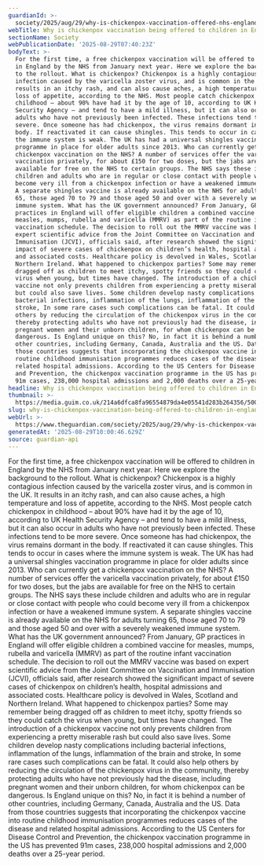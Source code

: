 ```yaml
---
guardianId: >-
  society/2025/aug/29/why-is-chickenpox-vaccination-offered-nhs-england-next-year
webTitle: Why is chickenpox vaccination being offered to children in England next year?
sectionName: Society
webPublicationDate: '2025-08-29T07:40:23Z'
bodyText: >-
  For the first time, a free chickenpox vaccination will be offered to children
  in England by the NHS from January next year. Here we explore the background
  to the rollout. What is chickenpox? Chickenpox is a highly contagious
  infection caused by the varicella zoster virus, and is common in the UK. It
  results in an itchy rash, and can also cause aches, a high temperature and
  loss of appetite, according to the NHS. Most people catch chickenpox in
  childhood – about 90% have had it by the age of 10, according to UK Health
  Security Agency – and tend to have a mild illness, but it can also occur in
  adults who have not previously been infected. These infections tend to be more
  severe. Once someone has had chickenpox, the virus remains dormant in the
  body. If reactivated it can cause shingles. This tends to occur in cases where
  the immune system is weak. The UK has had a universal shingles vaccination
  programme in place for older adults since 2013. Who can currently get a
  chickenpox vaccination on the NHS? A number of services offer the varicella
  vaccination privately, for about £150 for two doses, but the jabs are
  available for free on the NHS to certain groups. The NHS says these include
  children and adults who are in regular or close contact with people who could
  become very ill from a chickenpox infection or have a weakened immune system.
  A separate shingles vaccine is already available on the NHS for adults turning
  65, those aged 70 to 79 and those aged 50 and over with a severely weakened
  immune system. What has the UK government announced? From January, GP
  practices in England will offer eligible children a combined vaccine for
  measles, mumps, rubella and varicella (MMRV) as part of the routine infant
  vaccination schedule. The decision to roll out the MMRV vaccine was based on
  expert scientific advice from the Joint Committee on Vaccination and
  Immunisation (JCVI), officials said, after research showed the significant
  impact of severe cases of chickenpox on children’s health, hospital admissions
  and associated costs. Healthcare policy is devolved in Wales, Scotland and
  Northern Ireland. What happened to chickenpox parties? Some may remember being
  dragged off as children to meet itchy, spotty friends so they could catch the
  virus when young, but times have changed. The introduction of a chickenpox
  vaccine not only prevents children from experiencing a pretty miserable rash
  but could also save lives. Some children develop nasty complications including
  bacterial infections, inflammation of the lungs, inflammation of the brain and
  stroke, In some rare cases such complications can be fatal. It could also help
  others by reducing the circulation of the chickenpox virus in the community,
  thereby protecting adults who have not previously had the disease, including
  pregnant women and their unborn children, for whom chickenpox can be
  dangerous. Is England unique on this? No, in fact it is behind a number of
  other countries, including Germany, Canada, Australia and the US. Data from
  those countries suggests that incorporating the chickenpox vaccine into
  routine childhood immunisation programmes reduces cases of the disease and
  related hospital admissions. According to the US Centers for Disease Control
  and Prevention, the chickenpox vaccination programme in the US has prevented
  91m cases, 238,000 hospital admissions and 2,000 deaths over a 25-year period.
headline: Why is chickenpox vaccination being offered to children in England next year?
thumbnail: >-
  https://media.guim.co.uk/214a6dfca8fa96554879da4e05541d283b264356/500_0_5000_4000/500.jpg
slug: why-is-chickenpox-vaccination-being-offered-to-children-in-england-next-year
webUrl: >-
  https://www.theguardian.com/society/2025/aug/29/why-is-chickenpox-vaccination-offered-nhs-england-next-year
generatedAt: '2025-08-29T10:00:46.629Z'
source: guardian-api
---
```

For the first time, a free chickenpox vaccination will be offered to children in England by the NHS from January next year. Here we explore the background to the rollout. What is chickenpox? Chickenpox is a highly contagious infection caused by the varicella zoster virus, and is common in the UK. It results in an itchy rash, and can also cause aches, a high temperature and loss of appetite, according to the NHS. Most people catch chickenpox in childhood – about 90% have had it by the age of 10, according to UK Health Security Agency – and tend to have a mild illness, but it can also occur in adults who have not previously been infected. These infections tend to be more severe. Once someone has had chickenpox, the virus remains dormant in the body. If reactivated it can cause shingles. This tends to occur in cases where the immune system is weak. The UK has had a universal shingles vaccination programme in place for older adults since 2013. Who can currently get a chickenpox vaccination on the NHS? A number of services offer the varicella vaccination privately, for about £150 for two doses, but the jabs are available for free on the NHS to certain groups. The NHS says these include children and adults who are in regular or close contact with people who could become very ill from a chickenpox infection or have a weakened immune system. A separate shingles vaccine is already available on the NHS for adults turning 65, those aged 70 to 79 and those aged 50 and over with a severely weakened immune system. What has the UK government announced? From January, GP practices in England will offer eligible children a combined vaccine for measles, mumps, rubella and varicella (MMRV) as part of the routine infant vaccination schedule. The decision to roll out the MMRV vaccine was based on expert scientific advice from the Joint Committee on Vaccination and Immunisation (JCVI), officials said, after research showed the significant impact of severe cases of chickenpox on children’s health, hospital admissions and associated costs. Healthcare policy is devolved in Wales, Scotland and Northern Ireland. What happened to chickenpox parties? Some may remember being dragged off as children to meet itchy, spotty friends so they could catch the virus when young, but times have changed. The introduction of a chickenpox vaccine not only prevents children from experiencing a pretty miserable rash but could also save lives. Some children develop nasty complications including bacterial infections, inflammation of the lungs, inflammation of the brain and stroke, In some rare cases such complications can be fatal. It could also help others by reducing the circulation of the chickenpox virus in the community, thereby protecting adults who have not previously had the disease, including pregnant women and their unborn children, for whom chickenpox can be dangerous. Is England unique on this? No, in fact it is behind a number of other countries, including Germany, Canada, Australia and the US. Data from those countries suggests that incorporating the chickenpox vaccine into routine childhood immunisation programmes reduces cases of the disease and related hospital admissions. According to the US Centers for Disease Control and Prevention, the chickenpox vaccination programme in the US has prevented 91m cases, 238,000 hospital admissions and 2,000 deaths over a 25-year period.
